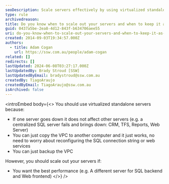 ```yaml
---
seoDescription: Scale servers effectively by using virtualized standalone servers for isolated performance and easy backup, or scale out for optimized processing and separate functionality.
type: rule
archivedreason:
title: Do you know when to scale out your servers and when to keep it as a standalone server?
guid: 0437a5be-2ea8-4d12-843f-b634706aee55
uri: do-you-know-when-to-scale-out-your-servers-and-when-to-keep-it-as-a-standalone-server
created: 2014-09-03T19:34:57.000Z
authors:
  - title: Adam Cogan
    url: https://ssw.com.au/people/adam-cogan
related: []
redirects: []
lastUpdated: 2024-06-08T03:27:17.000Z
lastUpdatedBy: Brady Stroud [SSW]
lastUpdatedByEmail: bradystroud@ssw.com.au
createdBy: TiagoAraujo
createdByEmail: TiagoAraujo@ssw.com.au
isArchived: false
---
```


<introEmbed
  body={<>
You should use virtualized standalone servers because:

- If one server goes down it does not affect other servers (e.g. a centralized SQL server fails and brings down: CRM, TFS, Reports, Web Server)
- You can just copy the VPC to another computer and it just works, no need to worry about reconfiguring the SQL connection string or web services
- You can just backup the VPC

However, you should scale out your servers if:

- You want the best performance (e.g. A different server for SQL backend and Web frontend)
  </>}
/>
